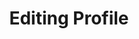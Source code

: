 ---
title: "Editing Profile"
description: "Link social handles and manage preferences."
icon: "user-cog"
---